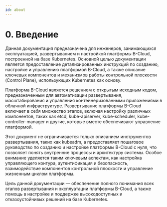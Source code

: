 ```yaml
---
id: about
---
```


# 0. Введение
Данная документация предназначена для инженеров, занимающихся эксплуатацией, развертыванием и настройкой платформы B-Cloud, построенной на базе Kubernetes. Основной целью документации является предоставление детализированных инструкций по созданию, настройке и управлению платформой B-Cloud, а также описание ключевых компонентов и механизмов работы контрольной плоскости (Control Plane), использующих Kubernetes как основу.

Платформа B-Cloud является решением с открытым исходным кодом, предназначенным для автоматизации развертывания, масштабирования и управления контейнеризованными приложениями в облачной инфраструктуре. Развертывание платформы B-Cloud включает в себя множество этапов, включая настройку различных компонентов, таких как etcd, kube-apiserver, kube-scheduler, kube-controller-manager и другие, которые вместе обеспечивают управление платформой.

Этот документ не ограничивается только описанием инструментов развертывания, таких как kubeadm, а предоставляет пошаговое руководство по созданию и настройке платформы B-Cloud с нуля, что позволяет понять внутренние процессы и архитектуру системы. Особое внимание уделяется таким ключевым аспектам, как настройка управляющего контура, аутентификация и безопасность, взаимодействие компонентов контрольной плоскости и управление жизненным циклом платформы.

Цель данной документации — обеспечение полного понимания всех этапов развертывания и эксплуатации платформы B-Cloud, а также помощь в настройке и поддержке высокодоступных и отказоустойчивых решений на базе Kubernetes.